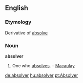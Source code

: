 ==English==

===Etymology===
Derivative of [[absolve]]

===Noun===
'''absolver'''
#One who [[absolves]]. - [[Macaulay]]

[[de:absolver]]
[[hu:absolver]]
[[pt:Absolver]]